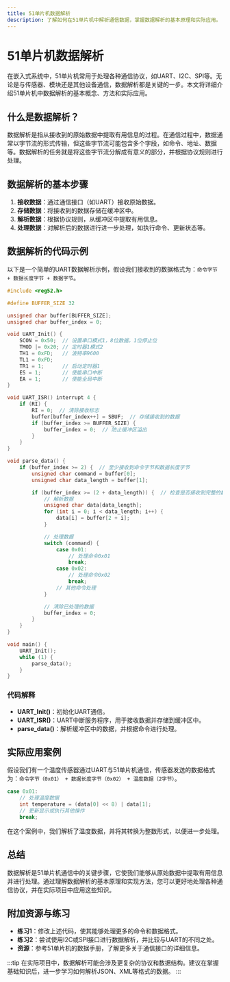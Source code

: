 ```yaml
---
title: 51单片机数据解析
description: 了解如何在51单片机中解析通信数据，掌握数据解析的基本原理和实际应用。
---
```


# 51单片机数据解析

在嵌入式系统中，51单片机常用于处理各种通信协议，如UART、I2C、SPI等。无论是与传感器、模块还是其他设备通信，数据解析都是关键的一步。本文将详细介绍51单片机中数据解析的基本概念、方法和实际应用。

## 什么是数据解析？

数据解析是指从接收到的原始数据中提取有用信息的过程。在通信过程中，数据通常以字节流的形式传输，但这些字节流可能包含多个字段，如命令、地址、数据等。数据解析的任务就是将这些字节流分解成有意义的部分，并根据协议规则进行处理。

## 数据解析的基本步骤

1. **接收数据**：通过通信接口（如UART）接收原始数据。
2. **存储数据**：将接收到的数据存储在缓冲区中。
3. **解析数据**：根据协议规则，从缓冲区中提取有用信息。
4. **处理数据**：对解析后的数据进行进一步处理，如执行命令、更新状态等。

## 数据解析的代码示例

以下是一个简单的UART数据解析示例，假设我们接收到的数据格式为：`命令字节 + 数据长度字节 + 数据字节`。

```c
#include <reg52.h>

#define BUFFER_SIZE 32

unsigned char buffer[BUFFER_SIZE];
unsigned char buffer_index = 0;

void UART_Init() {
    SCON = 0x50;  // 设置串口模式1，8位数据，1位停止位
    TMOD |= 0x20; // 定时器1模式2
    TH1 = 0xFD;   // 波特率9600
    TL1 = 0xFD;
    TR1 = 1;      // 启动定时器1
    ES = 1;       // 使能串口中断
    EA = 1;       // 使能全局中断
}

void UART_ISR() interrupt 4 {
    if (RI) {
        RI = 0;  // 清除接收标志
        buffer[buffer_index++] = SBUF;  // 存储接收到的数据
        if (buffer_index >= BUFFER_SIZE) {
            buffer_index = 0;  // 防止缓冲区溢出
        }
    }
}

void parse_data() {
    if (buffer_index >= 2) {  // 至少接收到命令字节和数据长度字节
        unsigned char command = buffer[0];
        unsigned char data_length = buffer[1];

        if (buffer_index >= (2 + data_length)) {  // 检查是否接收到完整的数据
            // 解析数据
            unsigned char data[data_length];
            for (int i = 0; i < data_length; i++) {
                data[i] = buffer[2 + i];
            }

            // 处理数据
            switch (command) {
                case 0x01:
                    // 处理命令0x01
                    break;
                case 0x02:
                    // 处理命令0x02
                    break;
                // 其他命令处理
            }

            // 清除已处理的数据
            buffer_index = 0;
        }
    }
}

void main() {
    UART_Init();
    while (1) {
        parse_data();
    }
}
```

### 代码解释

- **UART_Init()**：初始化UART通信。
- **UART_ISR()**：UART中断服务程序，用于接收数据并存储到缓冲区中。
- **parse_data()**：解析缓冲区中的数据，并根据命令进行处理。

## 实际应用案例

假设我们有一个温度传感器通过UART与51单片机通信，传感器发送的数据格式为：`命令字节（0x01） + 数据长度字节（0x02） + 温度数据（2字节）`。

```c
case 0x01:
    // 处理温度数据
    int temperature = (data[0] << 8) | data[1];
    // 更新显示或执行其他操作
    break;
```

在这个案例中，我们解析了温度数据，并将其转换为整数形式，以便进一步处理。

## 总结

数据解析是51单片机通信中的关键步骤，它使我们能够从原始数据中提取有用信息并进行处理。通过理解数据解析的基本原理和实现方法，您可以更好地处理各种通信协议，并在实际项目中应用这些知识。

## 附加资源与练习

- **练习1**：修改上述代码，使其能够处理更多的命令和数据格式。
- **练习2**：尝试使用I2C或SPI接口进行数据解析，并比较与UART的不同之处。
- **资源**：参考51单片机的数据手册，了解更多关于通信接口的详细信息。

:::tip
在实际项目中，数据解析可能会涉及更复杂的协议和数据结构。建议在掌握基础知识后，进一步学习如何解析JSON、XML等格式的数据。
:::